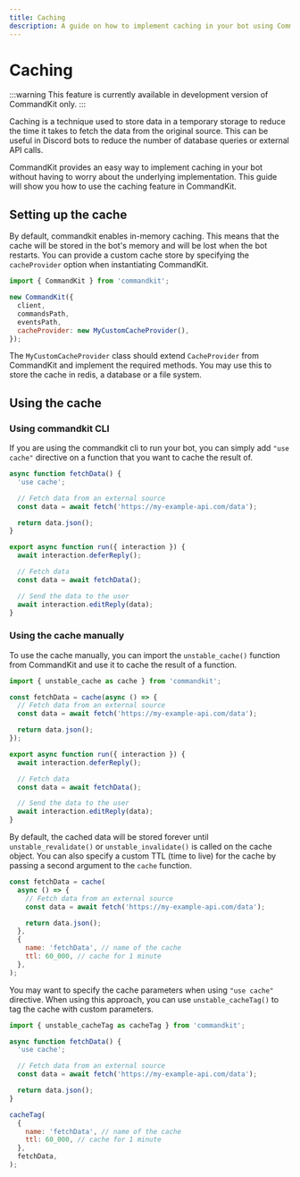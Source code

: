 ```yaml
---
title: Caching
description: A guide on how to implement caching in your bot using CommandKit.
---
```


# Caching

:::warning
This feature is currently available in development version of CommandKit only.
:::

Caching is a technique used to store data in a temporary storage to reduce the time it takes to fetch the data from the original source. This can be useful in Discord bots to reduce the number of database queries or external API calls.

CommandKit provides an easy way to implement caching in your bot without having to worry about the underlying implementation. This guide will show you how to use the caching feature in CommandKit.

## Setting up the cache

By default, commandkit enables in-memory caching. This means that the cache will be stored in the bot's memory and will be lost when the bot restarts.
You can provide a custom cache store by specifying the `cacheProvider` option when instantiating CommandKit.

```js
import { CommandKit } from 'commandkit';

new CommandKit({
  client,
  commandsPath,
  eventsPath,
  cacheProvider: new MyCustomCacheProvider(),
});
```

The `MyCustomCacheProvider` class should extend `CacheProvider` from CommandKit and implement the required methods. You may use this to store the cache in redis, a database or a file system.

## Using the cache

### Using commandkit CLI

If you are using the commandkit cli to run your bot, you can simply add `"use cache"` directive on a function that you want to cache the result of.

```js
async function fetchData() {
  'use cache';

  // Fetch data from an external source
  const data = await fetch('https://my-example-api.com/data');

  return data.json();
}

export async function run({ interaction }) {
  await interaction.deferReply();

  // Fetch data
  const data = await fetchData();

  // Send the data to the user
  await interaction.editReply(data);
}
```

### Using the cache manually

To use the cache manually, you can import the `unstable_cache()` function from CommandKit and use it to cache the result of a function.

```js
import { unstable_cache as cache } from 'commandkit';

const fetchData = cache(async () => {
  // Fetch data from an external source
  const data = await fetch('https://my-example-api.com/data');

  return data.json();
});

export async function run({ interaction }) {
  await interaction.deferReply();

  // Fetch data
  const data = await fetchData();

  // Send the data to the user
  await interaction.editReply(data);
}
```

By default, the cached data will be stored forever until `unstable_revalidate()` or `unstable_invalidate()` is called on the cache object. You can also specify a custom TTL (time to live) for the cache by passing a second argument to the `cache` function.

```js
const fetchData = cache(
  async () => {
    // Fetch data from an external source
    const data = await fetch('https://my-example-api.com/data');

    return data.json();
  },
  {
    name: 'fetchData', // name of the cache
    ttl: 60_000, // cache for 1 minute
  },
);
```

You may want to specify the cache parameters when using `"use cache"` directive. When using this approach, you can use `unstable_cacheTag()` to tag the cache with custom parameters.

```js
import { unstable_cacheTag as cacheTag } from 'commandkit';

async function fetchData() {
  'use cache';

  // Fetch data from an external source
  const data = await fetch('https://my-example-api.com/data');

  return data.json();
}

cacheTag(
  {
    name: 'fetchData', // name of the cache
    ttl: 60_000, // cache for 1 minute
  },
  fetchData,
);
```
